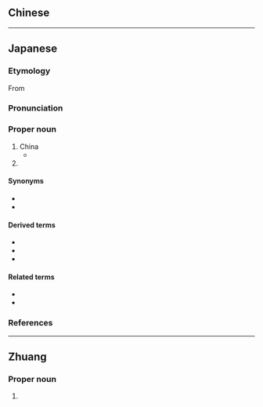 ==Chinese==
----

==Japanese==
===Etymology===
From

===Pronunciation===

===Proper noun===

# China {{gl|country in east Asia}}
#*
# {{lb|ja|region of Japan}} 

====Synonyms====
* 
*

====Derived terms====
* 
* 
*

====Related terms====
* 
*

===References===
----

==Zhuang==

===Proper noun===

#